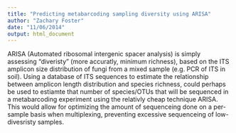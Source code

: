 ```yaml
---
title: "Predicting metabarcoding sampling diversity using ARISA"
author: "Zachary Foster"
date: "11/06/2014"
output: html_document
---
```


ARISA (Automated ribosomal intergenic spacer analysis) is simply assessing "diveristy" (more accuratly, minimum richness), based on the ITS amplicon size distribution of fungi from a mixed sample (e.g. PCR of ITS in soil). 
Using a database of ITS sequences to estimate the relationship between amplicon length distribution and species richness,  could perhaps be used to estiamte that number of species/OTUs that will be sequenced in a metabarcoding experiment using the relativly cheap technique ARISA. 
This would allow for optimizing the amount of sequenceing done on a per-sample basis when multiplexing, preventing excessive sequenceing of low-divesristy samples. 

